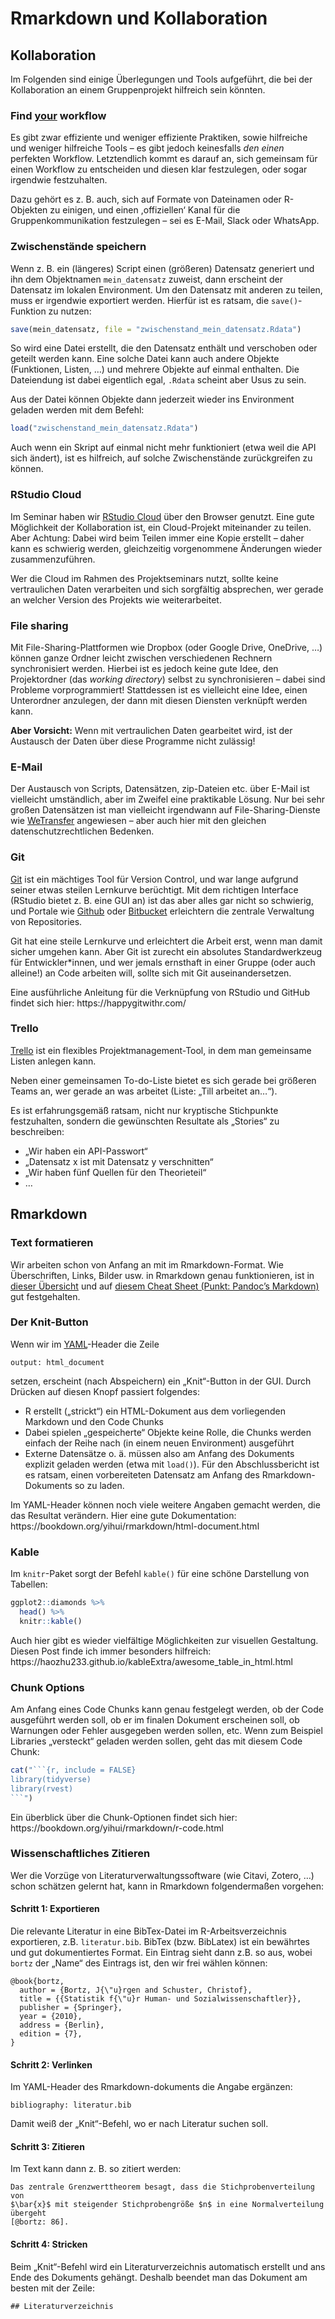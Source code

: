 # Rmarkdown und Kollaboration

## Kollaboration

Im Folgenden sind einige Überlegungen und Tools aufgeführt, die bei der Kollaboration an einem Gruppenprojekt hilfreich sein könnten.

### Find <u>your</u> workflow

Es gibt zwar effiziente und weniger effiziente Praktiken, sowie hilfreiche und weniger hilfreiche Tools -- es gibt jedoch keinesfalls *den einen* perfekten Workflow. Letztendlich kommt es darauf an, sich gemeinsam für einen Workflow zu entscheiden und diesen klar festzulegen, oder sogar irgendwie festzuhalten.

Dazu gehört es z. B. auch, sich auf Formate von Dateinamen oder R-Objekten zu einigen, und einen ,offiziellen‘ Kanal für die Gruppenkommunikation festzulegen -- sei es E-Mail, Slack oder WhatsApp.

### Zwischenstände speichern

Wenn z. B. ein (längeres) Script einen (größeren) Datensatz generiert und ihn dem Objektnamen `mein_datensatz` zuweist, dann erscheint der Datensatz im lokalen Environment. Um den Datensatz mit anderen zu teilen, muss er irgendwie exportiert werden. Hierfür ist es ratsam, die `save()`-Funktion zu nutzen:

```r
save(mein_datensatz, file = "zwischenstand_mein_datensatz.Rdata")
```

So wird eine Datei erstellt, die den Datensatz enthält und verschoben oder geteilt werden kann. Eine solche Datei kann auch andere Objekte (Funktionen, Listen, ...) und mehrere Objekte auf einmal enthalten. Die Dateiendung ist dabei eigentlich egal, `.Rdata` scheint aber Usus zu sein.

Aus der Datei können Objekte dann jederzeit wieder ins Environment geladen werden mit dem Befehl:

```r
load("zwischenstand_mein_datensatz.Rdata")
```

Auch wenn ein Skript auf einmal nicht mehr funktioniert (etwa weil die API sich ändert), ist es hilfreich, auf solche Zwischenstände zurückgreifen zu können.

### RStudio Cloud

Im Seminar haben wir [RStudio Cloud](https://rstudio.cloud/) über den Browser genutzt. Eine gute Möglichkeit der Kollaboration ist, ein Cloud-Projekt miteinander zu teilen. Aber Achtung: Dabei wird beim Teilen immer eine Kopie erstellt -- daher kann es schwierig werden, gleichzeitig vorgenommene Änderungen wieder zusammenzuführen.

Wer die Cloud im Rahmen des Projektseminars nutzt, sollte keine vertraulichen Daten verarbeiten und sich sorgfältig absprechen, wer gerade an welcher Version des Projekts wie weiterarbeitet.

### File sharing

Mit File-Sharing-Plattformen wie Dropbox (oder Google Drive, OneDrive, ...) können ganze Ordner leicht zwischen verschiedenen Rechnern synchronisiert werden. Hierbei ist es jedoch keine gute Idee, den Projektordner (das *working directory*) selbst zu synchronisieren -- dabei sind Probleme vorprogrammiert! Stattdessen ist es vielleicht eine Idee, einen Unterordner anzulegen, der dann mit diesen Diensten verknüpft werden kann.

**Aber Vorsicht:** Wenn mit vertraulichen Daten gearbeitet wird, ist der Austausch der Daten über diese Programme nicht zulässig!

### E-Mail

Der Austausch von Scripts, Datensätzen, zip-Dateien etc. über E-Mail ist vielleicht umständlich, aber im Zweifel eine praktikable Lösung. Nur bei sehr großen Datensätzen ist man vielleicht irgendwann auf File-Sharing-Dienste wie [WeTransfer](https://wetransfer.com/) angewiesen -- aber auch hier mit den gleichen datenschutzrechtlichen Bedenken.

### Git

[Git](https://git-scm.com/) ist ein mächtiges Tool für Version Control, und war lange aufgrund seiner etwas steilen Lernkurve berüchtigt. Mit dem richtigen Interface (RStudio bietet z. B. eine GUI an) ist das aber alles gar nicht so schwierig, und Portale wie [Github](https://github.com) oder [Bitbucket](https://bitbucket.org/) erleichtern die zentrale Verwaltung von Repositories.

Git hat eine steile Lernkurve und erleichtert die Arbeit erst, wenn man damit sicher umgehen kann.
Aber Git ist zurecht ein absolutes Standardwerkzeug für Entwickler\*innen, und wer jemals ernsthaft in einer Gruppe (oder auch alleine!) an Code arbeiten will, sollte sich mit Git auseinandersetzen.

Eine ausführliche Anleitung für die Verknüpfung von RStudio und GitHub findet sich hier: https://happygitwithr.com/

### Trello

[Trello](https://trello.com/de) ist ein flexibles Projektmanagement-Tool, in dem man gemeinsame Listen anlegen kann.

Neben einer gemeinsamen To-do-Liste bietet es sich gerade bei größeren Teams an, wer gerade an was arbeitet (Liste: „Till arbeitet an...“).

Es ist erfahrungsgemäß ratsam, nicht nur kryptische Stichpunkte festzuhalten, sondern die gewünschten Resultate als „Stories“ zu beschreiben:

- „Wir haben ein API-Passwort“
- „Datensatz x ist mit Datensatz y verschnitten“
- „Wir haben fünf Quellen für den Theorieteil“
- ...

## Rmarkdown

### Text formatieren

Wir arbeiten schon von Anfang an mit im Rmarkdown-Format. Wie Überschriften, Links, Bilder usw. in Rmarkdown genau funktionieren, ist in [dieser Übersicht](https://rmarkdown.rstudio.com/authoring_basics.html) und auf [diesem Cheat Sheet (Punkt: Pandoc's Markdown)](https://www.rstudio.com/wp-content/uploads/2016/03/rmarkdown-cheatsheet-2.0.pdf) gut festgehalten.

### Der Knit-Button
 
Wenn wir im [YAML](https://de.wikipedia.org/wiki/YAML)-Header die Zeile 

```
output: html_document
```

setzen, erscheint (nach Abspeichern) ein „Knit“-Button in der GUI. Durch Drücken auf diesen Knopf passiert folgendes:

- R erstellt („strickt“) ein HTML-Dokument aus dem vorliegenden Markdown und den Code Chunks
- Dabei spielen „gespeicherte“ Objekte keine Rolle, die Chunks werden einfach der Reihe nach (in einem neuen Environment) ausgeführt
- Externe Datensätze o. ä. müssen also am Anfang des Dokuments explizit geladen werden (etwa mit `load()`). Für den Abschlussbericht ist es ratsam, einen vorbereiteten Datensatz am Anfang des Rmarkdown-Dokuments so zu laden.

Im YAML-Header können noch viele weitere Angaben gemacht werden, die das Resultat verändern. Hier eine gute Dokumentation: https://bookdown.org/yihui/rmarkdown/html-document.html

### Kable

Im `knitr`-Paket sorgt der Befehl `kable()` für eine schöne Darstellung von Tabellen:

```r
ggplot2::diamonds %>%
  head() %>%
  knitr::kable()
```

Auch hier gibt es wieder vielfältige Möglichkeiten zur visuellen Gestaltung. Diesen Post finde ich immer besonders hilfreich: https://haozhu233.github.io/kableExtra/awesome_table_in_html.html

### Chunk Options

Am Anfang eines Code Chunks kann genau festgelegt werden, ob der Code ausgeführt werden soll, ob er im finalen Dokument erscheinen soll, ob Warnungen oder Fehler ausgegeben werden sollen, etc. Wenn zum Beispiel Libraries „versteckt“ geladen werden sollen, geht das mit diesem Code Chunk:

```r
cat("```{r, include = FALSE}
library(tidyverse)
library(rvest)
```")
```

Ein überblick über die Chunk-Optionen findet sich hier: https://bookdown.org/yihui/rmarkdown/r-code.html

### Wissenschaftliches Zitieren

Wer die Vorzüge von Literaturverwaltungssoftware (wie Citavi, Zotero, ...) schon schätzen gelernt hat, kann in Rmarkdown folgendermaßen vorgehen:

#### Schritt 1: Exportieren

Die relevante Literatur in eine BibTex-Datei im R-Arbeitsverzeichnis exportieren, z.B. `literatur.bib`. BibTex (bzw. BibLatex) ist ein bewährtes und gut dokumentiertes Format. Ein Eintrag sieht dann z.B. so aus, wobei `bortz` der „Name“ des Eintrags ist, den wir frei wählen können:

```
@book{bortz,
  author = {Bortz, J{\"u}rgen and Schuster, Christof},
  title = {{Statistik f{\"u}r Human- und Sozialwissenschaftler}},
  publisher = {Springer},
  year = {2010},
  address = {Berlin},
  edition = {7},
}
```

#### Schritt 2: Verlinken

Im YAML-Header des Rmarkdown-dokuments die Angabe ergänzen:

```
bibliography: literatur.bib
```

Damit weiß der „Knit“-Befehl, wo er nach Literatur suchen soll.

#### Schritt 3: Zitieren

Im Text kann dann z. B. so zitiert werden:

```
Das zentrale Grenzwerttheorem besagt, dass die Stichprobenverteilung von
$\bar{x}$ mit steigender Stichprobengröße $n$ in eine Normalverteilung übergeht
[@bortz: 86].
```

#### Schritt 4: Stricken

Beim „Knit“-Befehl wird ein Literaturverzeichnis automatisch erstellt und ans Ende des Dokuments gehängt. Deshalb beendet man das Dokument am besten mit der Zeile:

```
## Literaturverzeichnis
```
